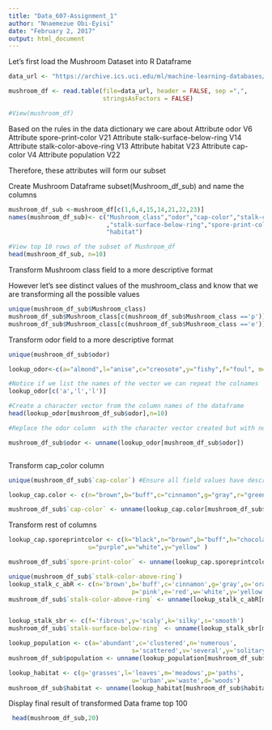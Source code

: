 ---
title: "Data_607-Assignment_1"
author: "Nnaemezue Obi-Eyisi"
date: "February 2, 2017"
output: html_document
---

Let's first load the Mushroom Dataset into R Dataframe

```{r}
data_url <- "https://archive.ics.uci.edu/ml/machine-learning-databases/mushroom/agaricus-lepiota.data"

mushroom_df <- read.table(file=data_url, header = FALSE, sep =",",
                          stringsAsFactors = FALSE)

#View(mushroom_df)
```

Based on the rules in the data dictionary we care about
Attribute odor V6
Attribute spore-print-color V21
Attribute stalk-surface-below-ring V14
Attribute stalk-color-above-ring V13
Attribute habitat V23
Attribute cap-color V4
Attribute population V22

Therefore, these attributes will form our subset


Create Mushroom Dataframe subset(Mushroom_df_sub) and name the columns
```{r}
mushroom_df_sub <-mushroom_df[c(1,6,4,15,14,21,22,23)]
names(mushroom_df_sub)<- c("Mushroom_class","odor","cap-color","stalk-color-above-ring"
                           ,"stalk-surface-below-ring","spore-print-color","population",
                           "habitat")

#View top 10 rows of the subset of Mushroom_df
head(mushroom_df_sub, n=10)
```

Transform Mushroom class field to a more descriptive format

However let's see distinct values of the mushroom_class and know that we are transforming all the possible values
```{r}
unique(mushroom_df_sub$Mushroom_class)
mushroom_df_sub$Mushroom_class[c(mushroom_df_sub$Mushroom_class =='p')] <- c("poisonous")
mushroom_df_sub$Mushroom_class[c(mushroom_df_sub$Mushroom_class =='e')] <- c("edible")


```
Transform odor field to a more descriptive format
```{r}
unique(mushroom_df_sub$odor)

lookup_odor<-c(a="almond",l="anise",c="creosote",y="fishy",f="foul", m="musty",n="none",p="pungent",s="spicy")

#Notice if we list the names of the vector we can repeat the colnames
lookup_odor[c('a','l','l')]

#Create a character vector from the column names of the dataframe
head(lookup_odor[mushroom_df_sub$odor],n=10)

#Replace the odor column  with the character vector created but with no names

mushroom_df_sub$odor <- unname(lookup_odor[mushroom_df_sub$odor])



```
Transform cap_color column
```{r}
unique(mushroom_df_sub$`cap-color`) #Ensure all field values have description

lookup_cap.color <- c(n="brown",b="buff",c="cinnamon",g="gray",r="green", p="pink", u="purple",e="red",w="white",y="yellow" )

mushroom_df_sub$`cap-color` <- unname(lookup_cap.color[mushroom_df_sub$`cap-color`])


```
Transform rest of columns
```{r}
lookup_cap.sporeprintcolor <- c(k="black",n="brown",b="buff",h="chocolate",r="green", o="orange",
                      u="purple",w="white",y="yellow" )

mushroom_df_sub$`spore-print-color` <- unname(lookup_cap.sporeprintcolor[mushroom_df_sub$`spore-print-color`])

unique(mushroom_df_sub$`stalk-color-above-ring`)
lookup_stalk_c_abR <- c(n='brown',b='buff',c='cinnamon',g='gray',o='orange',
                                  p='pink',e='red',w='white',y='yellow')
mushroom_df_sub$`stalk-color-above-ring` <- unname(lookup_stalk_c_abR[mushroom_df_sub$`stalk-color-above-ring`])


lookup_stalk_sbr <- c(f='fibrous',y='scaly',k='silky',s='smooth')
mushroom_df_sub$`stalk-surface-below-ring` <- unname(lookup_stalk_sbr[mushroom_df_sub$`stalk-surface-below-ring`])

lookup_population <- c(a='abundant',c='clustered',n='numerous',
                                  s='scattered',v='several',y='solitary')
mushroom_df_sub$population <- unname(lookup_population[mushroom_df_sub$population])

lookup_habitat <- c(g='grasses',l='leaves',m='meadows',p='paths',
                                  u='urban',w='waste',d='woods')
mushroom_df_sub$habitat <- unname(lookup_habitat[mushroom_df_sub$habitat])

```

Display final result of transformed Data frame top 100
```{r}
 head(mushroom_df_sub,20)
```